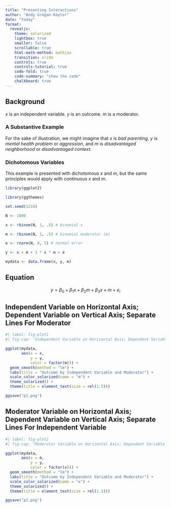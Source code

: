 ```yaml
---
title: "Presenting Interactions"
author: "Andy Grogan-Kaylor"
date: "today"
format: 
  revealjs:
    theme: solarized
    lightbox: true
    smaller: false
    scrollable: true
    html-math-method: mathjax
    transition: slide
    controls: true 
    controls-tutorial: true
    code-fold: true
    code-summary: "show the code"
    chalkboard: true
---
```


## Background

*x* is an independent variable. *y* is an outcome. *m* is a moderator.

::: {.callout-tip appearance="simple"}
### A Substantive Example

For the sake of illustration, we might imagine that *x* is *bad parenting*, *y* is *mental health problem* or *aggression*, and *m* is *disadvantaged neighborhood* or *disadvantaged context*.
:::

::: {.callout-tip appearance="simple"}
### Dichotomous Variables

This example is presented with dichotomous *x* and *m*, but the same principles would apply with continuous *x* and *m*.
:::

```r

library(ggplot2)

library(ggthemes)

```


```r

set.seed(1234)

N <- 1000

x <- rbinom(N, 1, .5) # binomial x

m <- rbinom(N, 1, .5) # binomial moderator (m)

e <- rnorm(N, 0, 5) # normal error

y <- x + m + 3 * x * m + e

mydata <- data.frame(x, y, m)

```

## Equation

$$y = \beta_0 + \beta_1 x + \beta_2 m + \beta_3 x \times m + e_i$$

## Independent Variable on Horizontal Axis; Dependent Variable on Vertical Axis; Separate Lines For Moderator

```r
#| label: fig-plot1
#| fig-cap: "Independent Variable on Horizontal Axis; Dependent Variable on Vertical Axis; Separate Lines For Moderator"

ggplot(mydata, 
       aes(x = x,
           y = y,
           color = factor(m))) +
  geom_smooth(method = "lm") +
  labs(title = "Outcome by Independent Variable and Moderator") +
  scale_color_solarized(name = "m") +
  theme_solarized() +
  theme(title = element_text(size = rel(1.5)))

ggsave("p1.png")

```

## Moderator Variable on Horizontal Axis; Dependent Variable on Vertical Axis; Separate Lines For Independent Variable

```r
#| label: fig-plot2
#| fig-cap: "Moderator Variable on Horizontal Axis; Dependent Variable on Vertical Axis; Separate Lines For Independent Variable"

ggplot(mydata, 
       aes(x = m,
           y = y,
           color = factor(x))) +
  geom_smooth(method = "lm") +
  labs(title = "Outcome by Independent Variable and Moderator") +
  scale_color_solarized(name = "x") +
  theme_solarized() +
  theme(title = element_text(size = rel(1.5)))

ggsave("p2.png")

```






